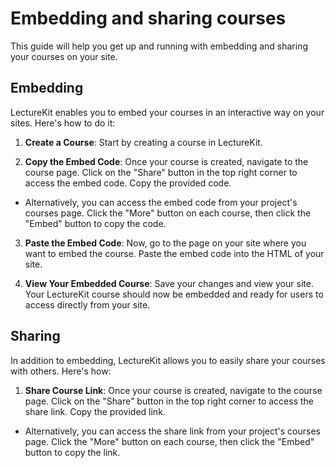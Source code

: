 # Embedding and sharing courses

This guide will help you get up and running with embedding and sharing your courses on your site.

## Embedding

LectureKit enables you to embed your courses in an interactive way on your sites. Here's how to do it:

1. **Create a Course**: Start by creating a course in LectureKit.

2. **Copy the Embed Code**: Once your course is created, navigate to the course page. Click on the "Share" button in the top right corner to access the embed code. Copy the provided code.
  - Alternatively, you can access the embed code from your project's courses page. Click the "More" button on each course, then click the "Embed" button to copy the code.



3. **Paste the Embed Code**: Now, go to the page on your site where you want to embed the course. Paste the embed code into the HTML of your site.

4. **View Your Embedded Course**: Save your changes and view your site. Your LectureKit course should now be embedded and ready for users to access directly from your site.



## Sharing

In addition to embedding, LectureKit allows you to easily share your courses with others. Here's how:

1. **Share Course Link**: Once your course is created, navigate to the course page. Click on the "Share" button in the top right corner to access the share link. Copy the provided link.
  - Alternatively, you can access the share link from your project's courses page. Click the "More" button on each course, then click the "Embed" button to copy the link.

